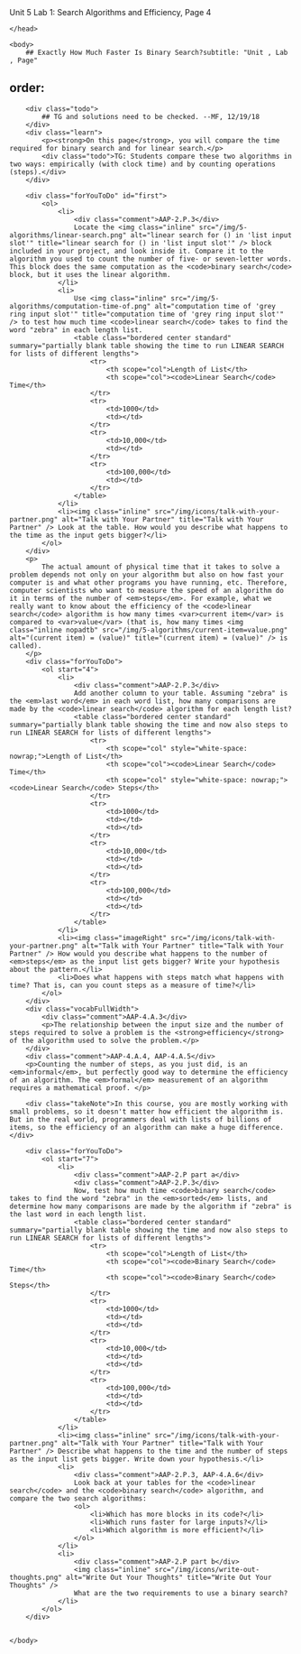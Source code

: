 Unit 5 Lab 1: Search Algorithms and Efficiency, Page 4</title>
	</head>

	<body>
		## Exactly How Much Faster Is Binary Search?subtitle: "Unit , Lab , Page"
order:
---
        <div class="todo">
            ## TG and solutions need to be checked. --MF, 12/19/18
        </div>
        <div class="learn">
            <p><strong>On this page</strong>, you will compare the time required for binary search and for linear search.</p>
            <div class="todo">TG: Students compare these two algorithms in two ways: empirically (with clock time) and by counting operations (steps).</div>
        </div>

        <div class="forYouToDo" id="first">
			<ol>
                <li>
                    <div class="comment">AAP-2.P.3</div>
                    Locate the <img class="inline" src="/img/5-algorithms/linear-search.png" alt="linear search for () in 'list input slot'" title="linear search for () in 'list input slot'" /> block included in your project, and look inside it. Compare it to the algorithm you used to count the number of five- or seven-letter words. This block does the same computation as the <code>binary search</code> block, but it uses the linear algorithm.
                </li>
                <li>
                    Use <img class="inline" src="/img/5-algorithms/computation-time-of.png" alt="computation time of 'grey ring input slot'" title="computation time of 'grey ring input slot'" /> to test how much time <code>linear search</code> takes to find the word "zebra" in each length list.
                    <table class="bordered center standard" summary="partially blank table showing the time to run LINEAR SEARCH for lists of different lengths">
                        <tr>
                            <th scope="col">Length of List</th>
                            <th scope="col"><code>Linear Search</code> Time</th>
                        </tr>
                        <tr>
                            <td>1000</td>
                            <td></td>
                        </tr>
                        <tr>
                            <td>10,000</td>
                            <td></td>
                        </tr>
                        <tr>
                            <td>100,000</td>
                            <td></td>
                        </tr>
                    </table>
                </li>
                <li><img class="inline" src="/img/icons/talk-with-your-partner.png" alt="Talk with Your Partner" title="Talk with Your Partner" /> Look at the table. How would you describe what happens to the time as the input gets bigger?</li>
            </ol>
        </div>
        <p>
            The actual amount of physical time that it takes to solve a problem depends not only on your algorithm but also on how fast your computer is and what other programs you have running, etc. Therefore, computer scientists who want to measure the speed of an algorithm do it in terms of the number of <em>steps</em>. For example, what we really want to know about the efficiency of the <code>linear search</code> algorithm is how many times <var>current item</var> is compared to <var>value</var> (that is, how many times <img class="inline nopadtb" src="/img/5-algorithms/current-item=value.png" alt="(current item) = (value)" title="(current item) = (value)" /> is called).
        </p>
        <div class="forYouToDo">
			<ol start="4">
                <li>
                    <div class="comment">AAP-2.P.3</div>
                    Add another column to your table. Assuming "zebra" is the <em>last word</em> in each word list, how many comparisons are made by the <code>linear search</code> algorithm for each length list?
                    <table class="bordered center standard" summary="partially blank table showing the time and now also steps to run LINEAR SEARCH for lists of different lengths">
                        <tr>
                            <th scope="col" style="white-space: nowrap;">Length of List</th>
                            <th scope="col"><code>Linear Search</code> Time</th>
                            <th scope="col" style="white-space: nowrap;"><code>Linear Search</code> Steps</th>
                        </tr>
                        <tr>
                            <td>1000</td>
                            <td></td>
                            <td></td>
                        </tr>
                        <tr>
                            <td>10,000</td>
                            <td></td>
                            <td></td>
                        </tr>
                        <tr>
                            <td>100,000</td>
                            <td></td>
                            <td></td>
                        </tr>
                    </table>
                </li>
                <li><img class="imageRight" src="/img/icons/talk-with-your-partner.png" alt="Talk with Your Partner" title="Talk with Your Partner" /> How would you describe what happens to the number of <em>steps</em> as the input list gets bigger? Write your hypothesis about the pattern.</li>
                <li>Does what happens with steps match what happens with time? That is, can you count steps as a measure of time?</li>
            </ol>
        </div>
        <div class="vocabFullWidth">
            <div class="comment">AAP-4.A.3</div>
            <p>The relationship between the input size and the number of steps required to solve a problem is the <strong>efficiency</strong> of the algorithm used to solve the problem.</p>
        </div>
        <div class="comment">AAP-4.A.4, AAP-4.A.5</div>
        <p>Counting the number of steps, as you just did, is an <em>informal</em>, but perfectly good way to determine the efficiency of an algorithm. The <em>formal</em> measurement of an algorithm requires a mathematical proof. </p>
        
        <div class="takeNote">In this course, you are mostly working with small problems, so it doesn't matter how efficient the algorithm is. But in the real world, programmers deal with lists of billions of items, so the efficiency of an algorithm can make a huge difference. </div>
        
        <div class="forYouToDo">
            <ol start="7">
                <li>
                	<div class="comment">AAP-2.P part a</div>
                    <div class="comment">AAP-2.P.3</div>
                    Now, test how much time <code>binary search</code> takes to find the word "zebra" in the <em>sorted</em> lists, and determine how many comparisons are made by the algorithm if "zebra" is the last word in each length list.
                    <table class="bordered center standard" summary="partially blank table showing the time and now also steps to run LINEAR SEARCH for lists of different lengths">
                        <tr>
                            <th scope="col">Length of List</th>
                            <th scope="col"><code>Binary Search</code> Time</th>
                            <th scope="col"><code>Binary Search</code> Steps</th>
                        </tr>
                        <tr>
                            <td>1000</td>
                            <td></td>
                            <td></td>
                        </tr>
                        <tr>
                            <td>10,000</td>
                            <td></td>
                            <td></td>
                        </tr>
                        <tr>
                            <td>100,000</td>
                            <td></td>
                            <td></td>
                        </tr>
                    </table>
                </li>
                <li><img class="inline" src="/img/icons/talk-with-your-partner.png" alt="Talk with Your Partner" title="Talk with Your Partner" /> Describe what happens to the time and the number of steps as the input list gets bigger. Write down your hypothesis.</li>
                <li>
                	<div class="comment">AAP-2.P.3, AAP-4.A.6</div>
                	Look back at your tables for the <code>linear search</code> and the <code>binary search</code> algorithm, and compare the two search algorithms:
                    <ol>
                        <li>Which has more blocks in its code?</li>
                        <li>Which runs faster for large inputs?</li>
                        <li>Which algorithm is more efficient?</li>
                    </ol>
                </li>
                <li>
                    <div class="comment">AAP-2.P part b</div>
                    <img class="inline" src="/img/icons/write-out-thoughts.png" alt="Write Out Your Thoughts" title="Write Out Your Thoughts" />
                    What are the two requirements to use a binary search?
                </li>
            </ol>
        </div>
                

    </body>
</html>
